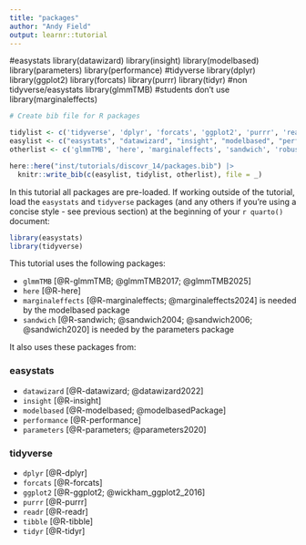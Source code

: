 ```yaml
---
title: "packages"
author: "Andy Field"
output: learnr::tutorial
---
```




#easystats
library(datawizard)
library(insight)
library(modelbased)
library(parameters)
library(performance)
#tidyverse
library(dplyr)
library(ggplot2)
library(forcats)
library(purrr)
library(tidyr)
#non tidyverse/easystats
library(glmmTMB)
#students don't use
library(marginaleffects)




```r
# Create bib file for R packages

tidylist <- c('tidyverse', 'dplyr', 'forcats', 'ggplot2', 'purrr', 'readr', 'tibble', 'tidyr')
easylist <- c("easystats", "datawizard", "insight", "modelbased", "performance", "parameters")
otherlist <- c('glmmTMB', 'here', 'marginaleffects', 'sandwich', 'robustlmm')

here::here("inst/tutorials/discovr_14/packages.bib") |>
  knitr::write_bib(c(easylist, tidylist, otherlist), file = _)
```

In this tutorial all packages are pre-loaded. If working outside of the tutorial, load the `easystats` and `tidyverse` packages (and any others if you're using a concise style - see previous section) at the beginning of your `r quarto()` document:

```r
library(easystats)
library(tidyverse)
```

This tutorial uses the following packages:

- `glmmTMB` [@R-glmmTMB; @glmmTMB2017; @glmmTMB2025]
- `here` [@R-here]
- `marginaleffects` [@R-marginaleffects; @marginaleffects2024] is needed by the [modelbased]{.pkg} package
- `sandwich` [@R-sandwich; @sandwich2004; @sandwich2006; @sandwich2020] is needed by the [parameters]{.pkg} package

It also uses these packages from:

### easystats

- `datawizard` [@R-datawizard; @datawizard2022]
- `insight` [@R-insight]
- `modelbased` [@R-modelbased; @modelbasedPackage]
- `performance` [@R-performance]
- `parameters` [@R-parameters; @parameters2020]
 
### tidyverse 
 
- `dplyr` [@R-dplyr]
- `forcats` [@R-forcats]
- `ggplot2` [@R-ggplot2; @wickham_ggplot2_2016]
- `purrr` [@R-purrr]
- `readr` [@R-readr]
- `tibble` [@R-tibble]
- `tidyr` [@R-tidyr]
